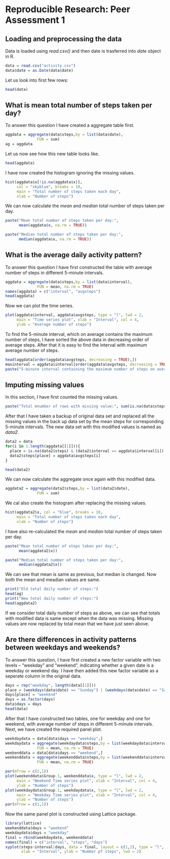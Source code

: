 # Reproducible Research: Peer Assessment 1


## Loading and preprocessing the data
Data is loaded using *read.csv()* and then date is trasferred into *date* object in R.

```r
data = read.csv("activity.csv")
data$date = as.Date(data$date)

```
Let us look into first few rows:
```r
head(data)

```

## What is mean total number of steps taken per day?
To answer this question I have created a aggregate table first.

```r

aggdata = aggregate(data$steps,by = list(data$date), 
              FUN = sum) 
ag = aggdata
```
Let us now see how this new table looks like.
```r
head(aggdata)

```
I have now created the histogram ignoring the missing values.

```r
hist(aggdata$x[!is.na(aggdata$x)], 
     col = "skyblue", breaks = 10,
     main = "Total number of steps taken each day",
     xlab = "Number of steps")

```
We can now calculate the *mean* and *median* total number of steps taken per day.
```r
paste("Mean total number of steps taken per day:", 
      mean(aggdata$x, na.rm = TRUE))

paste("Median total number of steps taken per day:",
      median(aggdata$x, na.rm = TRUE))
```
## What is the average daily activity pattern?
To answer this question I have first constructed the table with average number of steps in different 5-minute intervals. 

```r
aggdata = aggregate(data$steps,by = list(data$interval), 
              FUN = mean, na.rm = TRUE) 
names(aggdata) = c("interval", "avgsteps")
head(aggdata)
```
Now we can plot the time series.
```r
plot(aggdata$interval, aggdata$avgsteps, type = "l", lwd = 2,
     main = "Time series plot", xlab = "Interval", col = 4,
     ylab = "Average number of steps")
```
To find the 5-minute interval, which on average contains the maximum number of steps, I have sorted the above data in decreasing order of average steps. After that it is easy to find the interval with maximum average number of steps.

```r
head(aggdata[order(aggdata$avgsteps, decreasing = TRUE),])
maxinterval = aggdata$interval[order(aggdata$avgsteps, decreasing = TRUE)][1]
paste("5-minute interval containing the maximum number of steps on average:", maxinterval)

```


## Imputing missing values
In this section, I have first counted the missing values.
```r
paste("Total mnumber of rows with missing value:", sum(is.na(data$steps)))
```
After that I have taken a backup of original data set and replaced all the missing values in the back up data set by the mean steps for corresponding 5-minute intervals. The new data set with this modified values is named as *data2*.

```r
data2 = data
for(i in 1:length(aggdata[[1]])){
  place = is.na(data2$steps) & (data2$interval == aggdata$interval[i])
  data2$steps[place] = aggdata$avgsteps[i]
}

head(data2)
```

We can now calculate the aggregate once again with this modified data.
```r

aggdata2 = aggregate(data2$steps,by = list(data2$date), 
              FUN = sum) 
```
We cal also create the histogram after replacing the missing values.

```r
hist(aggdata2$x, col = "blue", breaks = 10,
     main = "Total number of steps taken each day",
     xlab = "Number of steps")

```
I have also re-calculated the *mean* and *median* total number of steps taken per day.
```r
paste("Mean total number of steps taken per day:", 
      mean(aggdata2$x))

paste("Median total number of steps taken per day:",
      median(aggdata2$x))
```
We can see that mean is same as previous, but median is changed. Now both the mean and meadian values are same. 
```r
print("Old total daily number of steps:")
head(ag)
print("New total daily number of steps:")
head(aggdata2)
```
If we consider total daily number of steps as above, we can see that totals with modified data is same except when the data was missing. Missing values are now replaced by total mean that we have just seen above. 

## Are there differences in activity patterns between weekdays and weekends?

To answer this question, I have first created a new factor variable with two levels – "weekday" and "weekend", indicating whether a given date is a weekday or weekend day. I have then added this new factor variable as a seperate column in the original data.

```r
days = rep("weekday", length(data[[1]]))
place = (weekdays(data$date) == "Sunday") | (weekdays(data$date) == "Saturday")
days[place] = "weekend"
days = as.factor(days)
data$days = days
head(data)
```
After that I have constructed two tables, one for weekday and one for weekend, with average number of steps in different 5-minute intervals. Next, we have created the required panel plot.

```r
weekdaydata = data[data$days == "weekday",]
weekdaydata = aggregate(weekdaydata$steps,by = list(weekdaydata$interval), 
              FUN = mean, na.rm = TRUE)
weekenddata = data[data$days == "weekend",]
weekenddata = aggregate(weekenddata$steps,by = list(weekenddata$interval), 
              FUN = mean, na.rm = TRUE) 

par(mfrow = c(2,1))
plot(weekenddata$Group.1, weekenddata$x, type = "l", lwd = 2,
     main = "Weekend Time series plot", xlab = "Interval", col = 4,
     ylab = "Number of steps")
plot(weekdaydata$Group.1, weekdaydata$x, type = "l", lwd = 2,
     main = "Weekday Time series plot", xlab = "Interval", col = 4,
     ylab = "Number of steps")
par(mfrow = c(1,1))
```

Now the same panel plot is constructed using Lattice package.
```r
library(lattice)
weekenddata$days = "weekend"
weekdaydata$days = "weekday"
final = rbind(weekdaydata, weekenddata)
names(final) = c("interval", "steps", "days")
xyplot(steps~interval|days, data = final, layout = c(1,2), type = "l",
       xlab = "Interval", ylab = "Number pf steps", lwd = 2)
```